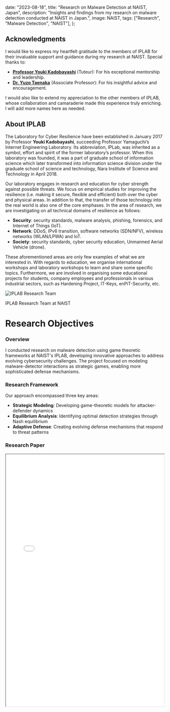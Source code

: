 

  date: "2023-08-18",
  title: "Research on Malware Detection at NAIST, Japan",
  description:
    "Insights and findings from my research on malware detection conducted at NAIST in Japan.",
  image: NAIST,
  tags: ["Research", "Malware Detection", "NAIST"],
};


## Acknowledgments

I would like to express my heartfelt gratitude to the members of IPLAB for their invaluable support and guidance during my research at NAIST. Special thanks to:

- **[Professor Youki Kadobayashi](https://iplab.naist.jp/members/youki/)** (Tuteur): For his exceptional mentorship and leadership.
- **[Dr. Yuzo Taenaka](https://taenaka.net/)** (Associate Professor): For his insightful advice and encouragement.

I would also like to extend my appreciation to the other members of IPLAB, whose collaboration and camaraderie made this experience truly enriching. I will add more names here as needed.

## About IPLAB

The Laboratory for Cyber Resilience have been established in January 2017 by Professor **Youki Kadobayashi**, succeeding Professor Yamaguchi’s Internet Engineering Laboratory. Its abbreviation, IPLab, was inherited as a symbol, effort and spirit of the former laboratory’s professor. When this laboratory was founded, it was a part of graduate school of information science which later transformed into information science division under the graduate school of science and technology, Nara Institute of Science and Technology in April 2018.

Our laboratory engages in research and education for cyber strength against possible threats. We focus on empirical studies for improving the resilience (i.e. making it secure, flexible and efficient) both over the cyber and physical areas. In addition to that, the transfer of those technology into the real world is also one of the core emphases. In the area of research, we are investigating on all technical domains of resilience as follows:

- **Security**: security standards, malware analysis, phishing, forensics, and Internet of Things (IoT).
- **Network**: DDoS, IPv6 transition, software networks (SDN/NFV), wireless networks (WLAN/LPWA) and IoT.
- **Society**: security standards, cyber security education, Unmanned Aerial Vehicle (drone).

These aforementioned areas are only few examples of what we are interested in. With regards to education, we organise international workshops and laboratory workshops to learn and share some specific topics. Furthermore, we are involved in organising some educational projects for students, company employees and professionals in various industrial sectors, such as Hardening Project, IT-Keys, enPiT-Security, etc.
<div className="my-12 relative">
  <img
    src="/images/iplab.jpeg"
    alt="IPLAB Research Team"
    className="w-full h-[400px] object-cover rounded-xl shadow-2xl"
  />
  <div className="absolute bottom-4 left-4 bg-black/70 px-4 py-2 rounded-lg">
    <p className="text-sm text-white">IPLAB Research Team at NAIST</p>
  </div>
</div>



# Research Objectives

### Overview
I conducted research on malware detection using game theoretic frameworks at NAIST's IPLAB, developing innovative approaches to address evolving cybersecurity challenges. The project focused on modeling malware-detector interactions as strategic games, enabling more sophisticated defense mechanisms.

### Research Framework
Our approach encompassed three key areas:
- **Strategic Modeling**: Developing game-theoretic models for attacker-defender dynamics
- **Equilibrium Analysis**: Identifying optimal detection strategies through Nash equilibrium
- **Adaptive Defense**: Creating evolving defense mechanisms that respond to threat patterns


### Research Paper
<iframe
  src="/pdf/Article.pdf"
  width="100%"
  height="800"
  className="border border-gray-300 rounded-lg mt-6"
/>

## My academic Report

Coming soon

